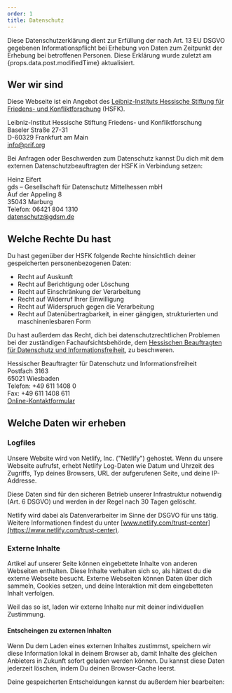 ```yaml
---
order: 1
title: Datenschutz
---
```


Diese Datenschutzerklärung dient zur Erfüllung der nach Art. 13 EU DSGVO gegebenen Informationspflicht bei Erhebung von Daten zum Zeitpunkt der Erhebung bei betroffenen Personen. Diese Erklärung wurde zuletzt am {props.data.post.modifiedTime} aktualisiert.

## Wer wir sind

Diese Webseite ist ein Angebot des [Leibniz-Instituts Hessische Stiftung für Friedens- und Konfliktforschung](https://www.prif.org/) (HSFK).

Leibniz-Institut Hessische Stiftung Friedens- und Konfliktforschung\
Baseler Straße 27-31\
D-60329 Frankfurt am Main\
[info@prif.org](mailto:info@prif.org)

Bei Anfragen oder Beschwerden zum Datenschutz kannst Du dich mit dem externen Datenschutzbeauftragten der HSFK in Verbindung setzen:

Heinz Eifert\
gds – Gesellschaft für Datenschutz Mittelhessen mbH\
Auf der Appeling 8\
35043 Marburg\
Telefon: 06421 804 1310\
[datenschutz@gdsm.de](mailto:datenschutz@gdsm.de)

## Welche Rechte Du hast

Du hast gegenüber der HSFK folgende Rechte hinsichtlich deiner gespeicherten personenbezogenen Daten:

- Recht auf Auskunft
- Recht auf Berichtigung oder Löschung
- Recht auf Einschränkung der Verarbeitung
- Recht auf Widerruf Ihrer Einwilligung
- Recht auf Widerspruch gegen die Verarbeitung
- Recht auf Datenübertragbarkeit, in einer gängigen, strukturierten und maschinenlesbaren Form

Du hast außerdem das Recht, dich bei datenschutzrechtlichen Problemen bei der zuständigen Fachaufsichtsbehörde, dem [Hessischen Beauftragten für Datenschutz und Informationsfreiheit](https://datenschutz.hessen.de/), zu beschweren.

Hessischer Beauftragter für Datenschutz und Informationsfreiheit\
Postfach 3163\
65021 Wiesbaden\
Telefon: +49 611 1408 0\
Fax: +49 611 1408 611\
[Online-Kontaktformular](https://datenschutz.hessen.de/service/beschwerde-uebermitteln)

## Welche Daten wir erheben

### Logfiles

Unsere Website wird von Netlify, Inc. ("Netlify") gehostet. Wenn du unsere Webseite aufrufst, erhebt Netlify Log-Daten wie Datum und Uhrzeit des Zugriffs, Typ deines Browsers, URL der aufgerufenen Seite, und deine IP-Addresse.

Diese Daten sind für den sicheren Betrieb unserer Infrastruktur notwendig (Art. 6 DSGVO) und werden in der Regel nach 30 Tagen gelöscht.

Netlify wird dabei als Datenverarbeiter im Sinne der DSGVO für uns tätig. Weitere Informationen findest du unter [www.netlify.com/trust-center](https://www.netlify.com/trust-center).

### Externe Inhalte

Artikel auf unserer Seite können eingebettete Inhalte von anderen Webseiten enthalten. Diese Inhalte verhalten sich so, als hättest du die externe Webseite besucht. Externe Webseiten können Daten über dich sammeln, Cookies setzen, und deine Interaktion mit dem eingebetteten Inhalt verfolgen.

Weil das so ist, laden wir externe Inhalte nur mit deiner individuellen Zustimmung.

#### Entscheingen zu externen Inhalten

Wenn Du dem Laden eines externen Inhaltes zustimmst, speichern wir diese Information lokal in deinem Browser ab, damit Inhalte des gleichen Anbieters in Zukunft sofort geladen werden können. Du kannst diese Daten jederzeit löschen, indem Du deinen Browser-Cache leerst.

Deine gespeicherten Entscheidungen kannst du außerdem hier bearbeiten:
